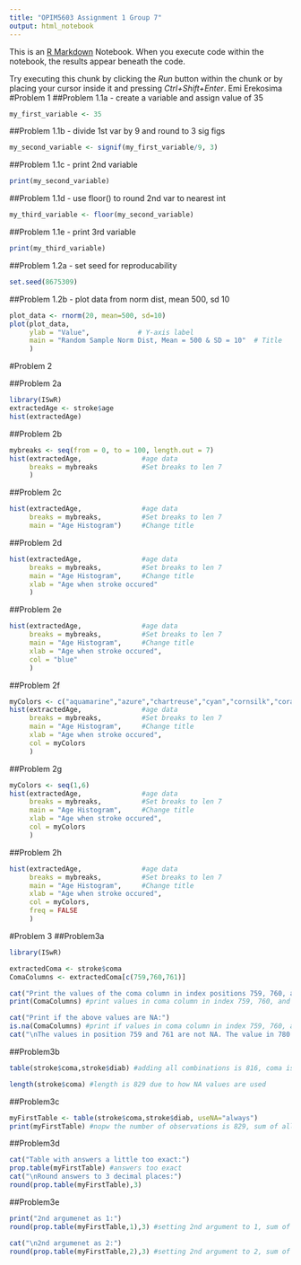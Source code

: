 ```yaml
---
title: "OPIM5603 Assignment 1 Group 7"
output: html_notebook
---
```


This is an [R Markdown](http://rmarkdown.rstudio.com) Notebook. When you execute code within the notebook, the results appear beneath the code. 

Try executing this chunk by clicking the *Run* button within the chunk or by placing your cursor inside it and pressing *Ctrl+Shift+Enter*. 
Emi Erekosima
#Problem 1 
##Problem 1.1a - create a variable and assign value of 35
```r
my_first_variable <- 35
```

##Problem 1.1b - divide 1st var by 9 and round to 3 sig figs
```r
my_second_variable <- signif(my_first_variable/9, 3)
```

##Problem 1.1c - print 2nd variable
```r
print(my_second_variable)
```

##Problem 1.1d - use floor() to round 2nd var to nearest int
```r
my_third_variable <- floor(my_second_variable)
```

##Problem 1.1e - print 3rd variable
```r
print(my_third_variable)
```

##Problem 1.2a - set seed for reproducability
```r
set.seed(8675309)
```

##Problem 1.2b - plot data from norm dist, mean 500, sd 10
```r
plot_data <- rnorm(20, mean=500, sd=10)
plot(plot_data,
     ylab = "Value",            # Y-axis label
     main = "Random Sample Norm Dist, Mean = 500 & SD = 10"  # Title
     )
```

#Problem 2

##Problem 2a
```r
library(ISwR)
extractedAge <- stroke$age
hist(extractedAge)
```

##Problem 2b
```r
mybreaks <- seq(from = 0, to = 100, length.out = 7)
hist(extractedAge,               #age data
     breaks = mybreaks           #Set breaks to len 7
     )
```

##Problem 2c
```r
hist(extractedAge,               #age data
     breaks = mybreaks,          #Set breaks to len 7
     main = "Age Histogram")     #Change title
```

##Problem 2d
```r
hist(extractedAge,               #age data
     breaks = mybreaks,          #Set breaks to len 7
     main = "Age Histogram",     #Change title
     xlab = "Age when stroke occured"
     )     
```

##Problem 2e
```r
hist(extractedAge,               #age data
     breaks = mybreaks,          #Set breaks to len 7
     main = "Age Histogram",     #Change title
     xlab = "Age when stroke occured",
     col = "blue"
     )     
```

##Problem 2f
```r
myColors <- c("aquamarine","azure","chartreuse","cyan","cornsilk","coral")
hist(extractedAge,               #age data
     breaks = mybreaks,          #Set breaks to len 7
     main = "Age Histogram",     #Change title
     xlab = "Age when stroke occured",
     col = myColors
     )     
```

##Problem 2g
```r
myColors <- seq(1,6)
hist(extractedAge,               #age data
     breaks = mybreaks,          #Set breaks to len 7
     main = "Age Histogram",     #Change title
     xlab = "Age when stroke occured",
     col = myColors
     )     
```

##Problem 2h
```r
hist(extractedAge,               #age data
     breaks = mybreaks,          #Set breaks to len 7
     main = "Age Histogram",     #Change title
     xlab = "Age when stroke occured",
     col = myColors,
     freq = FALSE
     )     
```



#Problem 3
##Problem3a
```r
library(ISwR)

extractedComa <- stroke$coma
ComaColumns <- extractedComa[c(759,760,761)]

cat("Print the values of the coma column in index positions 759, 760, and 761:")
print(ComaColumns) #print values in coma column in index 759, 760, and 761

cat("Print if the above values are NA:")
is.na(ComaColumns) #print if values in coma column in index 759, 760, and 761 are equal to NA. TRUE means value is NA. FALSE means not NA
cat("\nThe values in position 759 and 761 are not NA. The value in 780 is NA.")
```

##Problem3b
```r
table(stroke$coma,stroke$diab) #adding all combinations is 816, coma is rows and diab is columns
```
```r
length(stroke$coma) #length is 829 due to how NA values are used
```

##Problem3c
```r
myFirstTable <- table(stroke$coma,stroke$diab, useNA="always")
print(myFirstTable) #nopw the number of observations is 829, sum of all numbers and matches the length of stroke$coma
```

##Problem3d
```r
cat("Table with answers a little too exact:")
prop.table(myFirstTable) #answers too exact
cat("\nRound answers to 3 decimal places:")
round(prop.table(myFirstTable),3)
```

##Problem3e
```r
print("2nd argumenet as 1:")
round(prop.table(myFirstTable,1),3) #setting 2nd argument to 1, sum of each row proportion = 1

cat("\n2nd argumenet as 2:")
round(prop.table(myFirstTable,2),3) #setting 2nd argument to 2, sum of each column proportion = 1
```

